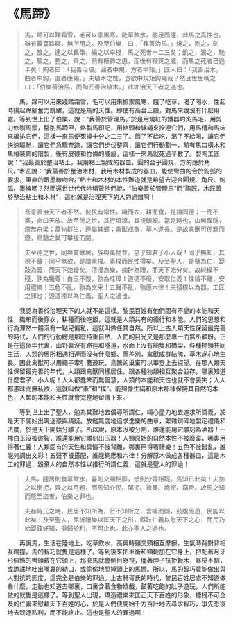 # 《馬蹄》

> 馬，蹄可以踐霜雪，毛可以禦風寒。齕草飲水，翹足而陸，此馬之真性也。雖有義臺路寢，無所用之。及至伯樂，曰：「我善治馬。」燒之，剔之，刻之，雒之。連之以羈馽，編之以皁棧，馬之死者十二三矣；飢之，渴之，馳之，驟之，整之，齊之，前有橛飾之患，而後有鞭筴之威，而馬之死者已過半矣！陶者曰：「我善治埴。圓者中規，方者中矩。」匠人曰：「我善治木。曲者中鉤，直者應繩。」夫埴木之性，豈欲中規矩鉤繩哉？然且世世稱之曰：「伯樂善治馬，而陶匠善治埴木。」此亦治天下者之過也。

&emsp;&emsp;馬，蹄可以用來踐踏霜雪，毛可以用來抵禦風寒，餓了吃草，渴了喝水，性起時揚起蹄腳奮力跳躍，這就是馬的天性。即使有高台正殿，對馬來說沒有什麼用處。等到世上出了伯樂，說：“我善於管理馬。”於是用燒紅的鐵器灼炙馬毛，用剪刀修剔馬鬃，鑿削馬蹄甲，烙製馬印記，用絡頭和絆繩來拴連它們，用馬槽和馬床來編排它們，這樣一來馬便死掉十分之二三了。餓了不給吃，渴了不給喝，讓它們快速驅馳，讓它們急驟奔跑，讓它們步伐整齊，讓它們行動劃一，前有馬口橫木和馬絡裝飾的限製，後有皮鞭和竹條的威逼，這樣一來馬就死過半數了。製陶工匠說：“我最善於整治粘土，我用粘土製成的器皿，圓的合乎圓規，方的應於角尺。”木匠說：“我最善於整治木材，我用木材製成的器皿，能使彎曲的合於鉤弧的要求，筆直的跟墨線吻合。”粘土和木材的本性難道就是希望去迎合圓規、角尺、鉤弧、墨線嗎？然而還世世代代地稱贊他們說，“伯樂善於管理馬”而“陶匠、木匠善於整治粘土和木材”，這也就是治理天下的人的過錯啊！

> 吾意善治天下者不然。彼民有常性，織而衣，耕而食，是謂同德；一而不黨，命曰天放。故至德之世，其行填填，其視顛顛。當是時也，山無蹊隧，澤無舟梁；萬物群生，連屬其鄉；禽獸成群，草木遂長。是故禽獸可係羈而遊，鳥鵲之巢可攀援而闚。
>
> 夫至德之世，同與禽獸居，族與萬物並。惡乎知君子小人哉！同乎無知，其德不離；同乎無欲，是謂素樸。素樸而民性得矣。及至聖人，蹩躠為仁，踶跂為義，而天下始疑矣。澶漫為樂，摘辟為禮，而天下始分矣。故純樸不殘，孰為犧尊！白玉不毀，孰為珪璋！道德不廢，安取仁義！性情不離，安用禮樂！五色不亂，孰為文采！五聲不亂，孰應六律！夫殘樸以為器，工匠之罪也；毀道德以為仁義，聖人之過也。

&emsp;&emsp;我認為善於治理天下的人就不是這樣。黎民百姓有他們固有不變的本能和天性，織布而後穿衣，耕種而後吃飯，這就是人類共有的德行和本能。人們的思想和行為渾然一體沒有一點兒偏私，這就叫做任其自然。所以上古人類天性保留最完善的時代，人們的行動總是那麼持重自然，人們的目光又是那麼專一而無所顧盼。正是在這個年代裏，山野裏沒有路徑和隧道，水面上沒有船隻和橋梁，各種物類共同生活，人類的居所相通相連而沒有什麼鄉、縣差別，禽獸成群結隊，草木遂心地生長。因此禽獸可以用繩子牽引著遊玩，鳥鵲的巢窠可以攀登上去探望。在那人類天性保留最完善的年代，人類跟禽獸同樣居住，跟各種物類相互聚合並存，哪裏知道什麼君子、小人呢！人人都蠢笨而無智慧，人類的本能和天性也就不會喪失；人人都愚昧而無私欲，這就叫做“素”和“樸”。能夠像生絹和原木那樣保持其自然的本色，人類的本能和天性就會完整地留傳下來。

&emsp;&emsp;等到世上出了聖人，勉為其難地去倡導所謂仁，竭心盡力地去追求所謂義，於是天下開始出現迷惑與猜疑。放縱無度地追求逸樂的曲章，繁雜瑣碎地製定禮儀和法度，於是天下開始分離了。所以說，原本沒被分割，誰還能用它雕刻為酒器！一塊白玉沒被破裂，誰還能用它雕刻出玉器！人類原始的自然本性不被廢棄，哪裏用得著仁義！人類固有的天性和真情不被背離，哪裏用得著禮樂！五色不被錯亂，誰能夠調出文彩！五聲不被搭配，誰能夠應和六律！分解原木做成各種器皿，這是木工的罪過，毀棄人的自然本性以推行所謂仁義，這就是聖人的罪過！

> 夫馬，陸居則食草飲水，喜則交頸相靡，怒則分背相踶。馬知已此矣！夫加之以衡扼，齊之以月題，而馬知介倪、闉扼、鷙曼、詭銜、竊轡。故馬之知而態至盜者，伯樂之罪也。
>
> 夫赫胥氏之時，民居不知所為，行不知所之，含哺而熙，鼓腹而遊，民能以此矣！及至聖人，屈折禮樂以匡天下之形，縣跂仁義以慰天下之心，而民乃始踶跂好知，爭歸於利，不可止也。此亦聖人之過也。

&emsp;&emsp;再說馬，生活在陸地上，吃草飲水，高興時頸交頸相互摩擦，生氣時背對背相互踢撞，馬的智巧就隻是這樣了。等到後來把車衡和頸軛加在它身上，把配著月牙形佩飾的轡頭戴在它頭上，那麼馬就會側目怒視，僵著脖子抗拒軛木，暴戾不馴，或詭譎地吐出嘴裏的勒口，或偷偷地脫掉頭上的馬轡。所以，馬的智巧竟能做出與人對抗的態度，這完全是伯樂的罪過。上古赫胥氏的時代，黎民百姓居處不知道做些什麼，走動也知道去哪裏，口裏含著食物嬉戲，鼓著吃飽的肚子遊玩，人們所能做的就隻是這樣了。等到聖人出現，矯造禮樂來匡正天下百姓的形象，標榜不可企及的仁義來慰藉天下百姓的心，於是人們便開始千方百計地去尋求智巧，爭先恐後地去競逐私利，而不能終止。這也是聖人的罪過啊！
